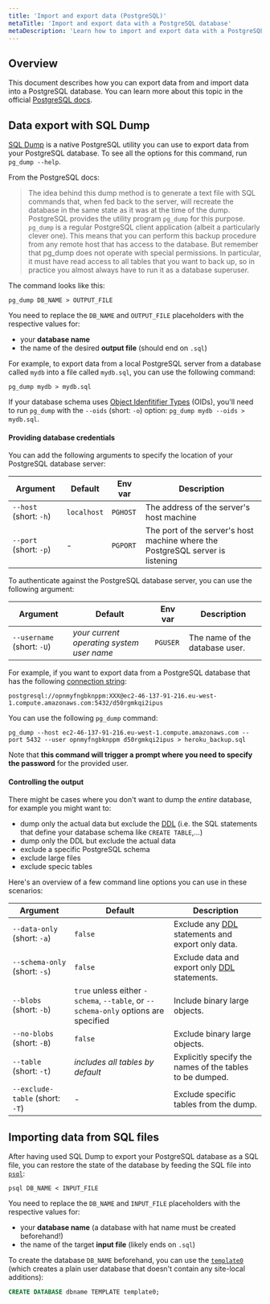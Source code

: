 ```yaml
---
title: 'Import and export data (PostgreSQL)'
metaTitle: 'Import and export data with a PostgreSQL database'
metaDescription: 'Learn how to import and export data with a PostgreSQL database.'
---
```


## Overview

This document describes how you can export data from and import data into a PostgreSQL database. You can learn more about this topic in the official [PostgreSQL docs](https://www.postgresql.org/docs/9.1/backup-dump.html).

## Data export with SQL Dump

[SQL Dump](https://www.postgresql.org/docs/9.1/backup-dump.html) is a native PostgreSQL utility you can use to export data from your PostgreSQL database. To see all the options for this command, run `pg_dump --help`.

From the PostgreSQL docs:

> The idea behind this dump method is to generate a text file with SQL commands that, when fed back to the server, will recreate the database in the same state as it was at the time of the dump. PostgreSQL provides the utility program `pg_dump` for this purpose.
> `pg_dump` is a regular PostgreSQL client application (albeit a particularly clever one). This means that you can perform this backup procedure from any remote host that has access to the database. But remember that pg_dump does not operate with special permissions. In particular, it must have read access to all tables that you want to back up, so in practice you almost always have to run it as a database superuser.

The command looks like this:

```psql
pg_dump DB_NAME > OUTPUT_FILE
```

You need to replace the `DB_NAME` and `OUTPUT_FILE` placeholders with the respective values for:

- your **database name**
- the name of the desired **output file** (should end on `.sql`)

For example, to export data from a local PostgreSQL server from a database called `mydb` into a file called `mydb.sql`, you can use the following command:

```
pg_dump mydb > mydb.sql
```

If your database schema uses [Object Idenfitifier Types](https://www.postgresql.org/docs/8.1/datatype-oid.html) (OIDs), you'll need to run `pg_dump` with the `--oids` (short: `-o`) option: `pg_dump mydb --oids > mydb.sql`.

#### Providing database credentials

You can add the following arguments to specify the location of your PostgreSQL database server:

| Argument               | Default     | Env var  | Description                                                                    |
| ---------------------- | ----------- | -------- | ------------------------------------------------------------------------------ |
| `--host` (short: `-h`) | `localhost` | `PGHOST` | The address of the server's host machine                                       |
| `--port` (short: `-p`) | -           | `PGPORT` | The port of the server's host machine where the PostgreSQL server is listening |

To authenticate against the PostgreSQL database server, you can use the following argument:

| Argument                   | Default                                   | Env var  | Description                    |
| -------------------------- | ----------------------------------------- | -------- | ------------------------------ |
| `--username` (short: `-U`) | _your current operating system user name_ | `PGUSER` | The name of the database user. |

For example, if you want to export data from a PostgreSQL database that has the following [connection string](../../../concepts/database-connectors/postgresql):

```
postgresql://opnmyfngbknppm:XXX@ec2-46-137-91-216.eu-west-1.compute.amazonaws.com:5432/d50rgmkqi2ipus
```

You can use the following `pg_dump` command:

```
pg_dump --host ec2-46-137-91-216.eu-west-1.compute.amazonaws.com --port 5432 --user opnmyfngbknppm d50rgmkqi2ipus > heroku_backup.sql
```

Note that **this command will trigger a prompt where you need to specify the password** for the provided user.

#### Controlling the output

There might be cases where you don't want to dump the _entire_ database, for example you might want to:

- dump only the actual data but exclude the [DDL](https://www.postgresql.org/docs/8.4/ddl.html) (i.e. the SQL statements that define your database schema like `CREATE TABLE`,...)
- dump only the DDL but exclude the actual data
- exclude a specific PostgreSQL schema
- exclude large files
- exclude specic tables

Here's an overview of a few command line options you can use in these scenarios:

| Argument                        | Default                                                                             | Description                                                                                      |
| ------------------------------- | ----------------------------------------------------------------------------------- | ------------------------------------------------------------------------------------------------ |
| `--data-only` (short: `-a`)     | `false`                                                                             | Exclude any [DDL](https://www.postgresql.org/docs/8.4/ddl.html) statements and export only data. |
| `--schema-only` (short: `-s`)   | `false`                                                                             | Exclude data and export only [DDL](https://www.postgresql.org/docs/8.4/ddl.html) statements.     |
| `--blobs` (short: `-b`)         | `true` unless either `-schema`, `--table`, or `--schema-only` options are specified | Include binary large objects.                                                                    |
| `--no-blobs` (short: `-B`)      | `false`                                                                             | Exclude binary large objects.                                                                    |
| `--table` (short: `-t`)         | _includes all tables by default_                                                    | Explicitly specify the names of the tables to be dumped.                                         |
| `--exclude-table` (short: `-T`) | -                                                                                   | Exclude specific tables from the dump.                                                           |

## Importing data from SQL files

After having used SQL Dump to export your PostgreSQL database as a SQL file, you can restore the state of the database by feeding the SQL file into [`psql`](https://www.postgresql.org/docs/9.3/app-psql.html):

```
psql DB_NAME < INPUT_FILE
```

You need to replace the `DB_NAME` and `INPUT_FILE` placeholders with the respective values for:

- your **database name** (a database with hat name must be created beforehand!)
- the name of the target **input file** (likely ends on `.sql`)

To create the database `DB_NAME` beforehand, you can use the [`template0`](https://www.postgresql.org/docs/9.5/manage-ag-templatedbs.html) (which creates a plain user database that doesn't contain any site-local additions):

```sql
CREATE DATABASE dbname TEMPLATE template0;
```
